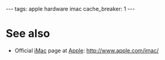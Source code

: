 ---
tags: apple hardware imac
cache_breaker: 1
---
= See also =

* Official [[iMac]] page at [[Apple]]: http://www.apple.com/imac/
